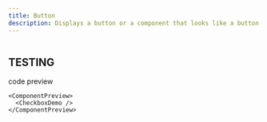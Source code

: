 ```yaml
---
title: Button
description: Displays a button or a component that looks like a button.
---
```



<ComponentPreview>
  <CheckboxDemo />
</ComponentPreview>

```file="~/registry/examples/checkbox-demo" frame=none showLineNumbers

```

## TESTING

<Tabs defaultValue="code">
  <TabsList >
    <TabsTrigger value="code">code</TabsTrigger>
    <TabsTrigger value="preview">preview</TabsTrigger>
  </TabsList>
  <TabsContent value="code">

    <ComponentPreview>
      <CheckboxDemo />
    </ComponentPreview>

  </TabsContent>
  <TabsContent value="preview">

```file="~/registry/examples/checkbox-demo" frame=none showLineNumbers

```

  </TabsContent>
</Tabs>

